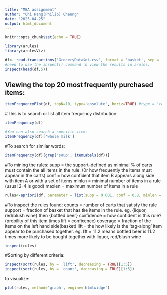 ```yaml
---
title: "MBA assignment"
author: "Chi Hang(Philip) Cheung"
date: "2025-04-25"
output: html_document
---
```


```r
knitr::opts_chunk$set(echo = TRUE)
```

```r
library(arules)
library(arulesViz)
```

```r
df<- read.transactions('GroceryDataSet.csv', format = 'basket', sep = ',')
#need to use the inspect() command to view the results in arules:
inspect(head(df,5))
```
## Viewing the top 20 most frequently purchased items:
```r
itemFrequencyPlot(df, topN=10, type='absolute', horiz=TRUE) #type = 'relative' will change it to percentage rather than actual numbers
```
#This is to search or list all item frequency distribution:
```r
itemFrequency(df)

#You can also search a specific item:
itemFrequency(df)['whole milk']
```
#To search for similar words:
```r
itemFrequency(df)[grep('soup', itemLabels(df))]
```

#To mining the rules:
supp = the support--defined as minimal % of carts must contain the all items in the rule. (Or how frequently the items must appear in the carts)
conf = how confident that item B appears along side with item A or with a set of items
minlen = minimal number of items in a rule (usual 2-4 is good)
maxlen = maximum number of items in a rule
```r
rules<-apriori(df, parameter = list(supp = 0.001, conf = 0.8, minlen = 2, maxlen = 4), control = list(verbose=FALSE))
```


#To inspect the rules found:
counts = number of carts that satisfy the rule
support = fraction of basket that has the items in the rule. eg. {liquor, red/blush wine} then {bottled beer}
confidence = how confident is this rule? (probility of this item times lift = confidence)
coverage = fraction of the items on the left hand side(basket)
lift = the how likely is the 'tag-along' item appear to be purchased together. eg. lift = 11.2 means bottled beer is 11.2 times more likely to be bought together with liquor, red/blush wine
```r
inspect(rules)
```

#Sorting by different criteria:
```r
inspect(sort(rules, by = 'lift', decreasing = TRUE)[1:5])
inspect(sort(rules, by = 'count', decreasing = TRUE)[1:5])
```
to visualize:
```r
plot(rules, method='graph', engine='htmlwidge')
```

```r

```


